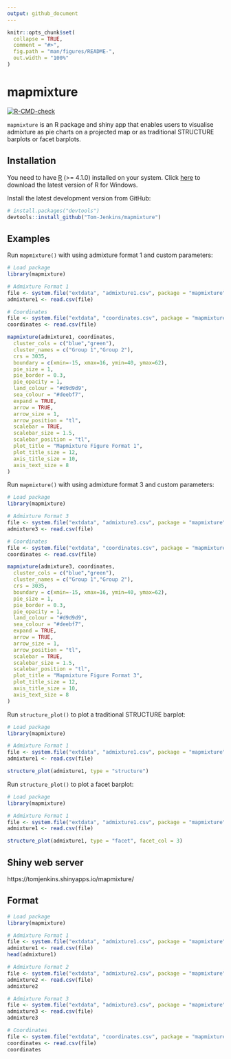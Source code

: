 ```yaml
---
output: github_document
---
```


<!-- README.md is generated from README.Rmd. Please edit that file -->

```r
knitr::opts_chunk$set(
  collapse = TRUE,
  comment = "#>",
  fig.path = "man/figures/README-",
  out.width = "100%"
)
```

# mapmixture

<!-- badges: start -->
[![R-CMD-check](https://github.com/Tom-Jenkins/mapmixture/actions/workflows/R-CMD-check.yaml/badge.svg)](https://github.com/Tom-Jenkins/mapmixture/actions/workflows/R-CMD-check.yaml)
<!-- badges: end -->

`mapmixture` is an R package and shiny app that enables users to visualise admixture as pie charts on a projected map or as traditional STRUCTURE barplots or facet barplots.

## Installation

You need to have [R](https://www.r-project.org/) (>= 4.1.0) installed on your system. Click [here](https://cran.r-project.org/bin/windows/base/) to download the latest version of R for Windows.

Install the latest development version from GitHub:

``` r
# install.packages("devtools")
devtools::install_github("Tom-Jenkins/mapmixture")
```

## Examples

Run `mapmixture()` with using admixture format 1 and custom parameters:

```r
# Load package
library(mapmixture)

# Admixture Format 1
file <- system.file("extdata", "admixture1.csv", package = "mapmixture")
admixture1 <- read.csv(file)

# Coordinates
file <- system.file("extdata", "coordinates.csv", package = "mapmixture")
coordinates <- read.csv(file)

mapmixture(admixture1, coordinates,
  cluster_cols = c("blue","green"),
  cluster_names = c("Group 1","Group 2"),
  crs = 3035,
  boundary = c(xmin=-15, xmax=16, ymin=40, ymax=62),
  pie_size = 1,
  pie_border = 0.3,
  pie_opacity = 1,
  land_colour = "#d9d9d9",
  sea_colour = "#deebf7",
  expand = TRUE,
  arrow = TRUE,
  arrow_size = 1,
  arrow_position = "tl",
  scalebar = TRUE,
  scalebar_size = 1.5,
  scalebar_position = "tl",
  plot_title = "Mapmixture Figure Format 1",
  plot_title_size = 12,
  axis_title_size = 10,
  axis_text_size = 8
)
```

Run `mapmixture()` with using admixture format 3 and custom parameters:

```r
# Load package
library(mapmixture)

# Admixture Format 3
file <- system.file("extdata", "admixture3.csv", package = "mapmixture")
admixture3 <- read.csv(file)

# Coordinates
file <- system.file("extdata", "coordinates.csv", package = "mapmixture")
coordinates <- read.csv(file)

mapmixture(admixture3, coordinates,
  cluster_cols = c("blue","green"),
  cluster_names = c("Group 1","Group 2"),
  crs = 3035,
  boundary = c(xmin=-15, xmax=16, ymin=40, ymax=62),
  pie_size = 1,
  pie_border = 0.3,
  pie_opacity = 1,
  land_colour = "#d9d9d9",
  sea_colour = "#deebf7",
  expand = TRUE,
  arrow = TRUE,
  arrow_size = 1,
  arrow_position = "tl",
  scalebar = TRUE,
  scalebar_size = 1.5,
  scalebar_position = "tl",
  plot_title = "Mapmixture Figure Format 3",
  plot_title_size = 12,
  axis_title_size = 10,
  axis_text_size = 8
)
```

Run `structure_plot()` to plot a traditional STRUCTURE barplot:

```r
# Load package
library(mapmixture)

# Admixture Format 1
file <- system.file("extdata", "admixture1.csv", package = "mapmixture")
admixture1 <- read.csv(file)

structure_plot(admixture1, type = "structure")
```

Run `structure_plot()` to plot a facet barplot:

```r
# Load package
library(mapmixture)

# Admixture Format 1
file <- system.file("extdata", "admixture1.csv", package = "mapmixture")
admixture1 <- read.csv(file)

structure_plot(admixture1, type = "facet", facet_col = 3)
```

## Shiny web server

https://tomjenkins.shinyapps.io/mapmixture/

## Format

```r
# Load package
library(mapmixture)

# Admixture Format 1
file <- system.file("extdata", "admixture1.csv", package = "mapmixture")
admixture1 <- read.csv(file)
head(admixture1)

# Admixture Format 2
file <- system.file("extdata", "admixture2.csv", package = "mapmixture")
admixture2 <- read.csv(file)
admixture2

# Admixture Format 3
file <- system.file("extdata", "admixture3.csv", package = "mapmixture")
admixture3 <- read.csv(file)
admixture3

# Coordinates
file <- system.file("extdata", "coordinates.csv", package = "mapmixture")
coordinates <- read.csv(file)
coordinates
```

